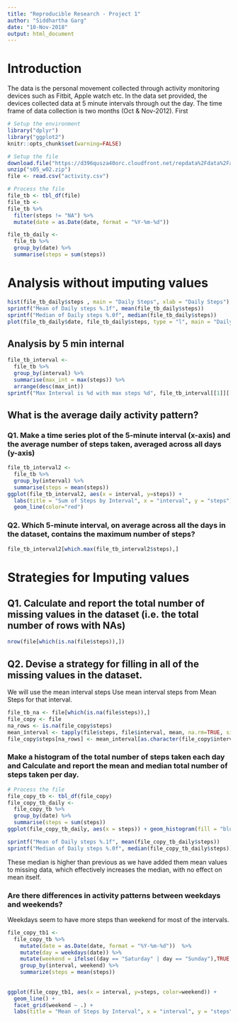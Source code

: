 ```yaml
---
title: "Reproducible Research - Project 1"
author: "Siddhartha Garg"
date: "10-Nov-2018"
output: html_document
---
```


# Introduction
The data is the personal movement collected through activity monitoring devices such as Fitbit, Apple watch etc. In the data set provided, the devices collected data at 5 minute intervals through out the day. The time frame of data collection is two months (Oct & Nov-2012). First

```r
# Setup the environment
library("dplyr")
library("ggplot2")
knitr::opts_chunk$set(warning=FALSE)

# Setup the file
download.file("https://d396qusza40orc.cloudfront.net/repdata%2Fdata%2Factivity.zip", "s05_w02.zip")
unzip("s05_w02.zip")
file <- read.csv("activity.csv")

# Process the file
file_tb <- tbl_df(file)
file_tb <- 
file_tb %>%
  filter(steps != "NA") %>%
  mutate(date = as.Date(date, format = "%Y-%m-%d"))

file_tb_daily <- 
  file_tb %>%
  group_by(date) %>%
  summarise(steps = sum(steps))
```

# Analysis without imputing values

```r
hist(file_tb_daily$steps , main = "Daily Steps", xlab = "Daily Steps")
sprintf("Mean of Daily steps %.1f", mean(file_tb_daily$steps))
sprintf("Median of Daily steps %.0f", median(file_tb_daily$steps))
plot(file_tb_daily$date, file_tb_daily$steps, type = "l", main = "Daily Steps Time series", xlab = "Date", ylab = "#Daily Steps")
```
## Analysis by 5 min internal
```r
file_tb_interval <- 
  file_tb %>%
  group_by(interval) %>%
  summarise(max_int = max(steps)) %>%
  arrange(desc(max_int))
sprintf("Max Interval is %d with max steps %d", file_tb_interval[[1]][[1]], file_tb_interval[[1]][[2]])
```
## What is the average daily activity pattern?

### Q1. Make a time series plot of the 5-minute interval (x-axis) and the average number of steps taken, averaged across all days (y-axis)
```r
file_tb_interval2 <- 
  file_tb %>%
  group_by(interval) %>%
  summarise(steps = mean(steps))
ggplot(file_tb_interval2, aes(x = interval, y=steps)) +
  labs(title = "Sum of Steps by Interval", x = "interval", y = "steps")+
  geom_line(color="red") 
```

### Q2. Which 5-minute interval, on average across all the days in the dataset, contains the maximum number of steps?
```r
file_tb_interval2[which.max(file_tb_interval2$steps),]
```

# Strategies for Imputing values

## Q1. Calculate and report the total number of missing values in the dataset (i.e. the total number of rows with NAs)
```r
nrow(file[which(is.na(file$steps)),])
```

## Q2. Devise a strategy for filling in all of the missing values in the dataset.
We will use the mean interval steps Use mean interval steps from Mean Steps for that interval.

```r
file_tb_na <- file[which(is.na(file$steps)),]
file_copy <- file
na_rows <- is.na(file_copy$steps)
mean_interval <- tapply(file$steps, file$interval, mean, na.rm=TRUE, simplify=TRUE)
file_copy$steps[na_rows] <- mean_interval[as.character(file_copy$interval[na_rows])]  
```

### Make a histogram of the total number of steps taken each day and Calculate and report the mean and median total number of steps taken per day.

```r
# Process the file
file_copy_tb <- tbl_df(file_copy)
file_copy_tb_daily <- 
  file_copy_tb %>%
  group_by(date) %>%
  summarise(steps = sum(steps))
ggplot(file_copy_tb_daily, aes(x = steps)) + geom_histogram(fill = "blue") + labs(title = "Total Daily Steps", x = "Steps", y = "Frequency")

sprintf("Mean of Daily steps %.1f", mean(file_copy_tb_daily$steps))
sprintf("Median of Daily steps %.0f", median(file_copy_tb_daily$steps))
```

These median is higher than previous as we have added them mean values to missing data, which effectively increases the median, with no effect on mean itself.

### Are there differences in activity patterns between weekdays and weekends? 
Weekdays seem to have more steps than weekend for most of the intervals.
```r
file_copy_tb1 <- 
  file_copy_tb %>%
    mutate(date = as.Date(date, format = "%Y-%m-%d"))  %>%
    mutate(day = weekdays(date)) %>%
    mutate(weekend = ifelse((day == "Saturday" | day == "Sunday"),TRUE,FALSE)) %>%
    group_by(interval, weekend) %>%
    summarize(steps = mean(steps))
  
  
ggplot(file_copy_tb1, aes(x = interval, y=steps, color=weekend)) +
  geom_line() +
  facet_grid(weekend ~ .) +
  labs(title = "Mean of Steps by Interval", x = "interval", y = "steps")
```
